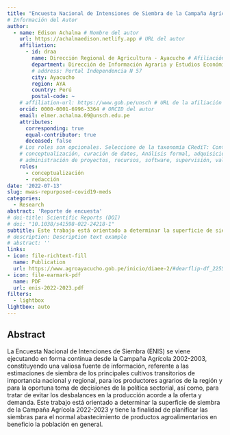 ```yaml
---
title: "Encuesta Nacional de Intensiones de Siembra de la Campaña Agrícola 2022-2023"
# Información del Autor
author:
  - name: Edison Achalma # Nombre del autor
    url: https://achalmaedison.netlify.app # URL del autor
    affiliation:
      - id: draa
        name: Dirección Regional de Agricultura - Ayacucho # Afiliación del autor
        department: Dirección de Información Agraria y Estudios Económicos
        # address: Portal Independencia N 57
        city: Ayacucho
        region: AYA
        country: Perú
        postal-code: ~
    # affiliation-url: https://www.gob.pe/unsch # URL de la afiliación del autor
    orcid: 0000-0001-6996-3364 # ORCID del autor
    email: elmer.achalma.09@unsch.edu.pe
    attributes:
      corresponding: true
      equal-contributor: true
      deceased: false
    # Los roles son opcionales. Seleccione de la taxonomía CRediT: Contributor Roles https://credit.niso.org/
    # conceptualización, curación de datos, Análisis formal, adquisición de financiación, investigación, metodología,
    # administración de proyectos, recursos, software, supervisión, validación, visualización, redacción, edición.
    roles:
      - conceptualización
      - redacción
date: '2022-07-13'
slug: mwas-repurposed-covid19-meds 
categories:
  - Research 
abstract: 'Reporte de encuesta'
# doi-title: Scientific Reports (DOI)
# doi: "10.1038/s41598-022-24218-1"
subtitle: Este trabajo está orientado a determinar la superficie de siembra de la Campaña Agrícola 2022-2023 y tiene la finalidad de planificar las siembras para el normal abastecimiento de productos agroalimentarios en beneficio la población en genera
# description: Description text example
# abstract: ''
links:
- icon: file-richtext-fill
  name: Publication
  url: https://www.agroayacucho.gob.pe/inicio/diaee-2/#dearflip-df_2255/37/
- icon: file-earmark-pdf
  name: PDF
  url: enis-2022-2023.pdf
filters:
  - lightbox
lightbox: auto
---
```


## Abstract

La Encuesta Nacional de Intenciones de Siembra (ENIS) se viene ejecutando en forma
continua desde la Campaña Agrícola 2002-2003, constituyendo una valiosa fuente de información,
referente a las estimaciones de siembra de los principales cultivos transitorios de importancia
nacional y regional, para los productores agrarios de la región y para la oportuna toma de
decisiones de la política sectorial, así como, para tratar de evitar los desbalances en la producción
acorde a la oferta y demanda.
Este trabajo está orientado a determinar la superficie de siembra de la Campaña Agrícola
2022-2023 y tiene la finalidad de planificar las siembras para el normal abastecimiento de
productos agroalimentarios en beneficio la población en general.


